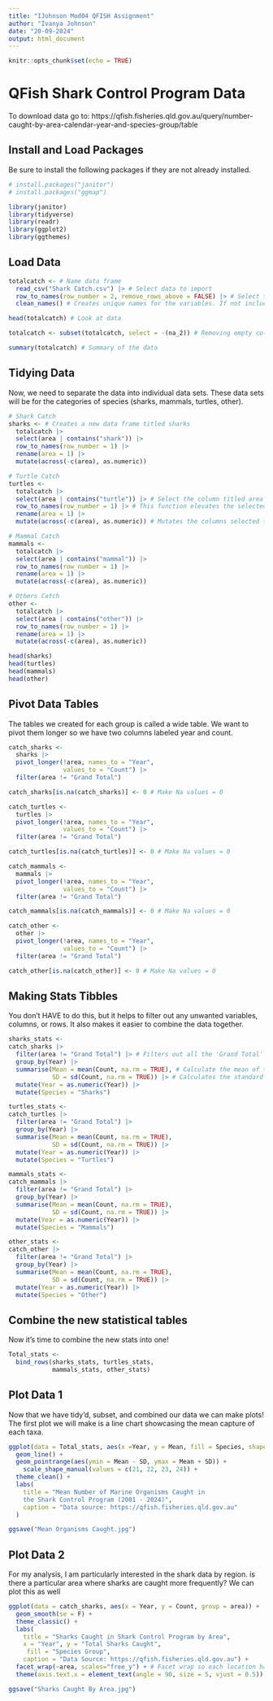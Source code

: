 ```yaml
---
title: "IJohnson Mod04 QFISH Assignment"
author: "Ivanya Johnson"
date: "20-09-2024"
output: html_document
---
```


```r
knitr::opts_chunk$set(echo = TRUE)
```

# QFish Shark Control Program Data

To download data go to:
https://qfish.fisheries.qld.gov.au/query/number-caught-by-area-calendar-year-and-species-group/table


## Install and Load Packages

Be sure to install the following packages if they are not already installed.
```r
# install.packages("janitor")
# install.packages("ggmap")

library(janitor)
library(tidyverse)
library(readr)
library(ggplot2)
library(ggthemes)
```


## Load Data
```r
totalcatch <- # Name data frame
  read_csv("Shark Catch.csv") |> # Select data to import
  row_to_names(row_number = 2, remove_rows_above = FALSE) |> # Select the row to use for variable names of data frame.
  clean_names() # Creates unique names for the variables. If not included, R will give variables with common names the same name

head(totalcatch) # Look at data

totalcatch <- subset(totalcatch, select = -(na_2)) # Removing empty column

summary(totalcatch) # Summary of the data
```


## Tidying Data

Now, we need to separate the data into individual data sets. These data sets will be for the categories of species (sharks, mammals, turtles, other).
```r
# Shark Catch
sharks <- # Creates a new data frame titled sharks
  totalcatch |>
  select(area | contains("shark")) |>
  row_to_names(row_number = 1) |>
  rename(area = 1) |>
  mutate(across(-c(area), as.numeric))

# Turtle Catch
turtles <-
  totalcatch |>
  select(area | contains("turtle")) |> # Select the column titled area and any column with the word "turtle"
  row_to_names(row_number = 1) |> # This function elevates the selected row (row = 1) to become the new column names
  rename(area = 1) |> 
  mutate(across(-c(area), as.numeric)) # Mutates the columns selected to input data values and make them numeric

# Mammal Catch
mammals <-
  totalcatch |>
  select(area | contains("mammal")) |>
  row_to_names(row_number = 1) |>
  rename(area = 1) |>
  mutate(across(-c(area), as.numeric))

# Others Catch
other <-
  totalcatch |>
  select(area | contains("other")) |>
  row_to_names(row_number = 1) |>
  rename(area = 1) |>
  mutate(across(-c(area), as.numeric))

head(sharks)
head(turtles)
head(mammals)
head(other)
```


## Pivot Data Tables

The tables we created for each group is called a wide table. We want to pivot them longer so we have two columns labeled year and count.
```r
catch_sharks <-
  sharks |>
  pivot_longer(!area, names_to = "Year",
               values_to = "Count") |>
  filter(area != "Grand Total")

catch_sharks[is.na(catch_sharks)] <- 0 # Make Na values = 0

catch_turtles <-
  turtles |>
  pivot_longer(!area, names_to = "Year",
               values_to = "Count") |>
  filter(area != "Grand Total")

catch_turtles[is.na(catch_turtles)] <- 0 # Make Na values = 0

catch_mammals <-
  mammals |>
  pivot_longer(!area, names_to = "Year",
               values_to = "Count") |>
  filter(area != "Grand Total")

catch_mammals[is.na(catch_mammals)] <- 0 # Make Na values = 0

catch_other <-
  other |>
  pivot_longer(!area, names_to = "Year",
               values_to = "Count") |>
  filter(area != "Grand Total")

catch_other[is.na(catch_other)] <- 0 # Make Na values = 0
```


## Making Stats Tibbles

You don't HAVE to do this, but it helps to filter out any unwanted variables, columns, or rows. It also makes it easier to combine the data together.
```r
sharks_stats <- 
catch_sharks |>
  filter(area != "Grand Total") |> # Filters out all the 'Grand Total' rows under the area column
  group_by(Year) |>
  summarise(Mean = mean(Count, na.rm = TRUE), # Calculate the mean of the values in the row called Count
            SD = sd(Count, na.rm = TRUE)) |> # Calculates the standard deviation
  mutate(Year = as.numeric(Year)) |>
  mutate(Species = "Sharks")

turtles_stats <- 
catch_turtles |>
  filter(area != "Grand Total") |>
  group_by(Year) |>
  summarise(Mean = mean(Count, na.rm = TRUE),
            SD = sd(Count, na.rm = TRUE)) |>
  mutate(Year = as.numeric(Year)) |>
  mutate(Species = "Turtles")

mammals_stats <- 
catch_mammals |>
  filter(area != "Grand Total") |>
  group_by(Year) |>
  summarise(Mean = mean(Count, na.rm = TRUE),
            SD = sd(Count, na.rm = TRUE)) |>
  mutate(Year = as.numeric(Year)) |>
  mutate(Species = "Mammals")

other_stats <- 
catch_other |>
  filter(area != "Grand Total") |>
  group_by(Year) |>
  summarise(Mean = mean(Count, na.rm = TRUE),
            SD = sd(Count, na.rm = TRUE)) |>
  mutate(Year = as.numeric(Year)) |>
  mutate(Species = "Other")
```


## Combine the new statistical tables

Now it's time to combine the new stats into one!
```r
Total_stats <- 
  bind_rows(sharks_stats, turtles_stats,
            mammals_stats, other_stats)
```

## Plot Data 1

Now that we have tidy'd, subset, and combined our data we can make plots! The first plot we will make is a line chart showcasing the mean capture of each taxa.
```r
ggplot(data = Total_stats, aes(x =Year, y = Mean, fill = Species, shape = Species), color = "black") +
  geom_line() +
  geom_pointrange(aes(ymin = Mean - SD, ymax = Mean + SD)) +
    scale_shape_manual(values = c(21, 22, 23, 24)) +
  theme_clean() +
  labs(
    title = "Mean Number of Marine Organisms Caught in
    the Shark Control Program (2001 - 2024)",
    caption = "Data source: https://qfish.fisheries.qld.gov.au"
  )

ggsave("Mean Organisms Caught.jpg")
```


## Plot Data 2

For my analysis, I am particularly interested in the shark data by region. is there a particular area where sharks are caught more frequently? We can plot this as well
```r
ggplot(data = catch_sharks, aes(x = Year, y = Count, group = area)) +
  geom_smooth(se = F) +
  theme_classic() +
  labs(
    title = "Sharks Caught in Shark Control Program by Area",
    x = "Year", y = "Total Sharks Caught",
     fill = "Species Group",
    caption = "Data Source: https://qfish.fisheries.qld.gov.au") +
  facet_wrap(~area, scales="free_y") + # Facet wrap so each location has its own plot. free_y tells R to make y axis variable, this makes the axis more relevant to each plot.
  theme(axis.text.x = element_text(angle = 90, size = 5, vjust = 0.5)) # Change the angle of x axis labels.

ggsave("Sharks Caught By Area.jpg")
```